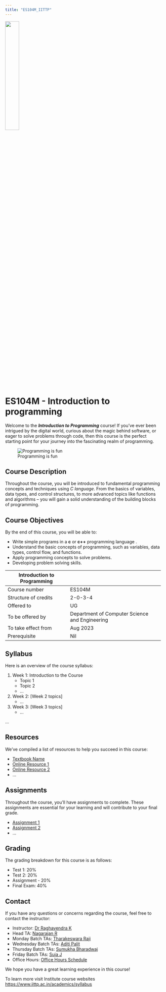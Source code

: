 ```yaml
---
title: "ES104M_IITTP"
---
```


![](https://www.iittp.ac.in/images/demo/iit/Other/logoupdated.png){width="30%"}

#  ES104M   - Introduction to programming

Welcome to the *__Introduction to Programming__* course! If you've ever been intrigued by the digital world, curious about the magic behind software, or eager to solve problems through code, then this course is the perfect starting point for your journey into the fascinating realm of programming.    

![Programming is fun](https://media.gcflearnfree.org/content/5e31ca08bc7eff08e4063776_01_29_2020/ProgrammingIllustration.png "Programming is fun!")

## Course Description

Throughout the course, you will be introduced to fundamental programming concepts and techniques using *C language*. From the basics of variables, data types, and control structures, to more advanced topics like functions and algorithms – you will gain a solid understanding of the building blocks of programming.

## Course Objectives

By the end of this course, you will be able to:

* Write simple programs in a **c** or **c++** programming language .
* Understand the basic concepts of programming, such as variables, data types, control flow, and functions.
* Apply programming concepts to solve problems.
* Developing problem solving skills.

|Introduction to Programming||
|------|------|
|Course number|ES104M|
|Structure of credits | 2-0-3-4 |
|Offered to | UG |
|To be offered by | Department of Computer Science and Engineering|
|To take effect from | Aug 2023|
|Prerequisite | Nil|

## Syllabus

Here is an overview of the course syllabus:

1. Week 1: Introduction to the Course
   - Topic 1
   - Topic 2
   - ...

2. Week 2: [Week 2 topics]
   - ...

3. Week 3: [Week 3 topics]
   - ...

...

## Resources

We've compiled a list of resources to help you succeed in this course:

- [Textbook Name](link-to-textbook)
- [Online Resource 1](link-to-resource1)
- [Online Resource 2](link-to-resource2)
- ...

## Assignments

Throughout the course, you'll have assignments to complete. These assignments are essential for your learning and will contribute to your final grade.

- [Assignment 1](link-to-assignment1)
- [Assignment 2](link-to-assignment2)
- ...

## Grading

The grading breakdown for this course is as follows:

- Test 1: 20%
- Test 2: 20%
- Assignment - 20%
- Final Exam: 40%

## Contact

If you have any questions or concerns regarding the course, feel free to contact the instructor:

- Instructor: [Dr Raghavendra K](mailto:raghavendra@iittp.ac.in)
- Head TA: [Nagarajan R](mailto:nagarajan@iittp.ac.in)
- Monday Batch TAs: [Tharakeswara Raji](mailto:cs19d503@iittp.ac.in)
- Wednesday Batch TAs: [Aditi Palit](mailto:cs21d001@iittp.ac.in)
- Thursday Batch TAs: [Sumukha Bharadwaj](mailto:cs21d003@iittp.ac.in)
- Friday Batch TAs: [Suja J](mailto:sujavalan@iittp.ac.in)
- Office Hours: [Office Hours Schedule](link-to-office-hours)

We hope you have a great learning experience in this course!

To learn more visit Institute course websites  <https://www.iittp.ac.in/academics/syllabus>




